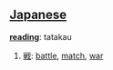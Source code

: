== [[Japanese]] ==                             

'''[[reading]]''': tatakau

# [[戦]]: [[battle]], [[match]], [[war]]